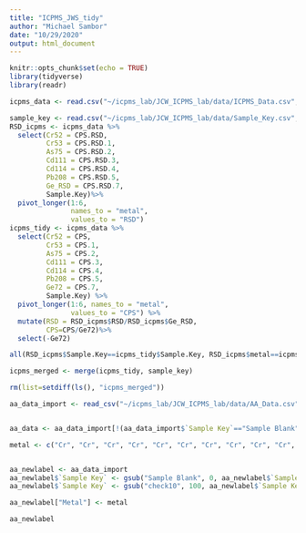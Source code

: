 ```yaml
---
title: "ICPMS_JWS_tidy"
author: "Michael Sambor"
date: "10/29/2020"
output: html_document
---
```


```r
knitr::opts_chunk$set(echo = TRUE)
library(tidyverse)
library(readr)
```

```r
icpms_data <- read.csv("~/icpms_lab/JCW_ICPMS_lab/data/ICPMS_Data.csv", skip = 1, na="N/A")

sample_key <- read.csv("~/icpms_lab/JCW_ICPMS_lab/data/Sample_Key.csv", skip =0)
RSD_icpms <- icpms_data %>%
  select(Cr52 = CPS.RSD,
         Cr53 = CPS.RSD.1,
         As75 = CPS.RSD.2,
         Cd111 = CPS.RSD.3,
         Cd114 = CPS.RSD.4,
         Pb208 = CPS.RSD.5,
         Ge_RSD = CPS.RSD.7, 
         Sample.Key)%>%
  pivot_longer(1:6,
               names_to = "metal",
               values_to = "RSD")
icpms_tidy <- icpms_data %>%
  select(Cr52 = CPS,
         Cr53 = CPS.1,
         As75 = CPS.2,
         Cd111 = CPS.3,
         Cd114 = CPS.4,
         Pb208 = CPS.5,
         Ge72 = CPS.7,
         Sample.Key) %>%
  pivot_longer(1:6, names_to = "metal",
               values_to = "CPS") %>%
  mutate(RSD = RSD_icpms$RSD/RSD_icpms$Ge_RSD,
         CPS=CPS/Ge72)%>%
  select(-Ge72)

all(RSD_icpms$Sample.Key==icpms_tidy$Sample.Key, RSD_icpms$metal==icpms_tidy$metal)

icpms_merged <- merge(icpms_tidy, sample_key)
```

```r
rm(list=setdiff(ls(), "icpms_merged"))
```

```r

aa_data_import <- read_csv("~/icpms_lab/JCW_ICPMS_lab/data/AA_Data.csv", skip = 4)


aa_data <- aa_data_import[!(aa_data_import$`Sample Key`=="Sample Blank" | aa_data_import$`Sample Key`=="check10"),]

metal <- c("Cr", "Cr", "Cr", "Cr", "Cr", "Cr", "Cr", "Cr", "Cr", "Cr", "Cr", "Cr", "Cr", "Cr", "Cr", "Cr", "Cr", "Cr", "Cr", "Cr", "Cr", "Cr", "Cr", "Cr", "Cr", "Cr", "Cr", "Cr", "Cr", "Cr", "Cr", "Cr", "Cr", "Cr", "Cr", "Cr", "Cr", "Cr", "Cr", "Cr", "Cr", "Cr", "Cr", "Cr", "Cr", "Cr", "Cr", "Cr", "Cr", "Cr", "Cr", "Cr", "Cr", "Cr", "Cr", "Cr", "Cr", "Cr", "Cr", "Cr", "Cr", "Cr", "Cr", "Cr", "Cr")


aa_newlabel <- aa_data_import
aa_newlabel$`Sample Key` <- gsub("Sample Blank", 0, aa_newlabel$`Sample Key`)
aa_newlabel$`Sample Key` <- gsub("check10", 100, aa_newlabel$`Sample Key`)

aa_newlabel["Metal"] <- metal

aa_newlabel
```

```r

```


